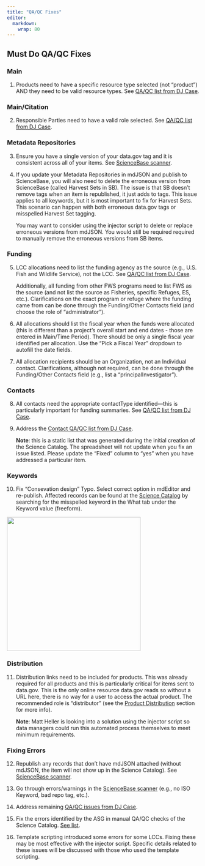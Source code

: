 ```yaml
---
title: "QA/QC Fixes"
editor: 
  markdown: 
    wrap: 80
---
```


## Must Do QA/QC Fixes

### Main

1. Products need to have a specific resource type selected (not “product”)
AND they need to be valid resource types. See [QA/QC list from DJ
Case](https://lccnetwork.org/science-catalog/api/item/qaqcIssues).

### Main/Citation

2. Responsible Parties need to have a valid role selected. See [QA/QC list
from DJ Case](https://lccnetwork.org/science-catalog/api/item/qaqcIssues).

### Metadata Repositories

3. Ensure you have a single version of your data.gov tag and it is consistent
across all of your items. See [ScienceBase
scanner](http://calcommons.info/sb2/scansb.php).

4. If you update your Metadata Repositories in mdJSON and publish to
ScienceBase, you will also need to delete the erroneous version from ScienceBase
(called Harvest Sets in SB). The issue is that SB doesn’t remove tags when an
item is republished, it just adds to tags. This issue applies to all keywords,
but it is most important to fix for Harvest Sets. This scenario can happen with
both erroneous data.gov tags or misspelled Harvest Set tagging.

    You may want to consider using the injector script to delete or replace
    erroneous versions from mdJSON. You would still be required required to 
    manually remove the erroneous versions from SB items.

### Funding

5. LCC allocations need to list the funding agency as the source (e.g., U.S.
Fish and Wildlife Service), not the LCC. See [QA/QC list from DJ
Case](https://lccnetwork.org/science-catalog/api/item/qaqcIssues).

    Additionally, all funding from other FWS programs need to list FWS as the 
    source (and not list the source as Fisheries, specific Refuges, ES, etc.).
    Clarifications on the exact program or refuge where the funding came from
    can be done through the Funding/Other Contacts field (and choose the role of
    "administrator").

6. All allocations should list the fiscal year when the funds were allocated
(this is different than a project's overall start and end dates - those are
entered in Main/Time Period). There should be only a single fiscal year
identified per allocation. Use the “Pick a Fiscal Year” dropdown to autofill the
date fields.

7. All allocation recipients should be an Organization, not an Individual
contact. Clarifications, although not required, can be done through the
Funding/Other Contacts field (e.g., list a "principalInvestigator").

### Contacts

8. All contacts need the appropriate contactType identified—this is
particularly important for funding summaries. See [QA/QC list from DJ
Case](https://lccnetwork.org/science-catalog/api/item/qaqcIssues).

9. Address the [Contact QA/QC list from DJ
Case](https://drive.google.com/open?id=1eUeDjCFpLIiVksmkmzL7-BoBr8ai8rl09FBDIh7Xe3w).

    **Note**: this is a static list that was generated during the initial creation
    of the Science Catalog. The spreadsheet will not update when you fix an
    issue listed. Please update the "Fixed" column to "yes" when you have
    addressed a particular item.

### Keywords

10. Fix “Consevation design” Typo. Select correct option in mdEditor and
re-publish. Affected records can be found at the 
[Science Catalog](https://www.fws.gov/science/catalog)
by searching for the misspelled keyword in the What tab under the Keyword 
value (freeform).

![](../../assets/science_catalog_consevation_design_search.png){width=350px fig-align="center"}

### Distribution

11. Distribution links need to be included for products. This was already
required for all products and this is particularly critical for items sent to
data.gov. This is the only online resource data.gov reads so without a URL here,
there is no way for a user to access the actual product. The recommended role is
"distributor" (see the [Product Distribution](../product_records/distribution_tab_product.qmd) section for more
info).

    **Note**: Matt Heller is looking into a solution using the injector script so 
    data managers could run this automated process themselves to meet minimum 
    requirements.

### Fixing Errors

12. Republish any records that don’t have mdJSON attached (without mdJSON,
the item will not show up in the Science Catalog). See
[ScienceBase scanner](http://calcommons.info/sb2/scansb.php).

13. Go through errors/warnings in the [ScienceBase
scanner](https://calcommons.info/sb2/scansb.php) (e.g., no ISO Keyword, bad repo
tag, etc.).

14. Address remaining [QA/QC issues from DJ
Case](https://lccnetwork.org/science-catalog/api/item/qaqcIssues).

15. Fix the errors identified by the ASG in manual QA/QC checks of the
Science Catalog. [See
list](https://docs.google.com/spreadsheets/d/1eUeDjCFpLIiVksmkmzL7-BoBr8ai8rl09FBDIh7Xe3w/edit#gid=117396702).

16. Template scripting introduced some errors for some LCCs. Fixing these may
be most effective with the injector script. Specific details related to these
issues will be discussed with those who used the template scripting.
